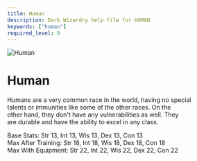 ```yaml
---
title: Human
description: Dark Wizardry help file for HUMAN
keywords: ["human"]
required_level: 0
---
```


<div className="race-card">
  <div className="race-header">
    <img src="/assets/human.png" alt="Human" className="race-image" />
    <h1 className="race-title">Human</h1>
  </div>

  Humans are a very common race in the world, having no special  
  talents or immunities like some of the other races.  On the  
  other hand, they don't have any vulnerabilities as well.  They  
  are durable and have the ability to excel in any class.
</div>  

Base Stats:         Str 13, Int 13, Wis 13, Dex 13, Con 13  
Max After Training: Str 18, Int 18, Wis 18, Dex 18, Con 18  
Max With Equipment: Str 22, Int 22, Wis 22, Dex 22, Con 22